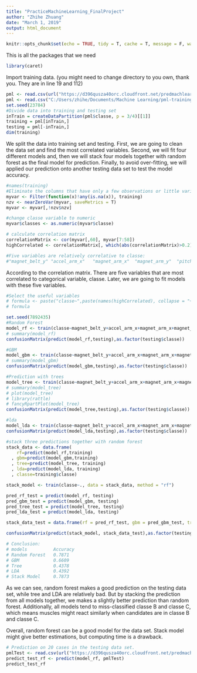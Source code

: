 ```yaml
---
title: "PracticeMachineLearning_FinalProject"
author: "Zhihe Zhuang"
date: "March 1, 2019"
output: html_document
---
```


```r
knitr::opts_chunk$set(echo = TRUE, tidy = T, cache = T, message = F, warning = F, out.width = '4in')
```

This is all the packages that we need
```r
library(caret)
```

Import training data. (you might need to change directory to you own, thank you. They are in line 19 and 112)
```r
pml <- read.csv(url("https://d396qusza40orc.cloudfront.net/predmachlearn/pml-training.csv"), header = T)
pml <- read.csv("C:/Users/zhihe/Documents/Machine Learning/pml-training.csv", header = T)
set.seed(23784)
#Divide data into training and testing set
inTrain = createDataPartition(pml$classe, p = 3/4)[[1]]
training = pml[inTrain,]
testing = pml[-inTrain,]
dim(training)
```

We split the data into training set and testing. First, we are going to clean the data set and find the most correlated variables. Second, we will fit four different models and, then we will stack four models together with random forest as the final model for prediction. Finally, to avoid over-fitting, we will applied our prediction onto another testing data set to test the model accuracy.

```r
#names(training)
#Eliminate the columns that have only a few observations or little variation
myvar <- Filter(function(x)!any(is.na(x)), training)
nzv <- nearZeroVar(myvar, saveMetrics = T)
myvar <- myvar[,!nzv$nzv]

#change classe variable to numeric
myvar$classes <- as.numeric(myvar$classe)

# calculate correlation matrix
correlationMatrix <- cor(myvar[,60], myvar[7:58])
highCorrelated <- correlationMatrix[, which(abs(correlationMatrix)>0.2)]

#Five variables are relatively correlative to classe:
#"magnet_belt_y" "accel_arm_x"   "magnet_arm_x"  "magnet_arm_y"  "pitch_forearm"
```

According to the correlation matrix. There are five variables that are most correlated to categorical variable, classe. Later, we are going to fit models with these five variables.

```r
#Select the useful variables
# formula <- paste("classe~",paste(names(highCorrelated), collapse = "+"))
# formula

set.seed(7892435)
#Random Forest
model_rf <- train(classe~magnet_belt_y+accel_arm_x+magnet_arm_x+magnet_arm_y+pitch_forearm, data = training, method = "rf")
# summary(model_rf)
confusionMatrix(predict(model_rf,testing),as.factor(testing$classe))

#GBM
model_gbm <- train(classe~magnet_belt_y+accel_arm_x+magnet_arm_x+magnet_arm_y+pitch_forearm, data = training, method = "gbm", verbose = F)
# summary(model_gbm)
confusionMatrix(predict(model_gbm,testing),as.factor(testing$classe))

#Prediction with trees
model_tree <- train(classe~magnet_belt_y+accel_arm_x+magnet_arm_x+magnet_arm_y+pitch_forearm, data = training, method = "rpart")
# summary(model_tree)
# plot(model_tree)
# library(rattle)
# fancyRpartPlot(model_tree)
confusionMatrix(predict(model_tree,testing),as.factor(testing$classe))

#lda
model_lda <- train(classe~magnet_belt_y+accel_arm_x+magnet_arm_x+magnet_arm_y+pitch_forearm, data = training, method = "lda")
confusionMatrix(predict(model_lda,testing),as.factor(testing$classe))

#stack three predictions together with random forest
stack_data <- data.frame(
    rf=predict(model_rf,training)
  , gbm=predict(model_gbm,training)
  , tree=predict(model_tree, training)
  , lda=predict(model_lda, training)
  , classe=training$classe)

stack_model <- train(classe~., data = stack_data, method = "rf")

pred_rf_test = predict(model_rf, testing)
pred_gbm_test = predict(model_gbm, testing)
pred_tree_test = predict(model_tree, testing)
pred_lda_test = predict(model_lda, testing)

stack_data_test = data.frame(rf = pred_rf_test, gbm = pred_gbm_test, tree = pred_tree_test, lda = pred_lda_test, classe = testing$classe)

confusionMatrix(predict(stack_model, stack_data_test),as.factor(testing$classe))

# Conclusion:
# models          Accuracy
# Random Forest   0.7871
# GBM             0.6609
# Tree            0.4378 
# LDA             0.4392 
# Stack Model     0.7873
```

As we can see, random forest makes a good prediction on the testing data set, while tree and LDA are relatively bad. But by stacking the prediction from all models together, we makes a slightly better prediction than random forest. Additionally, all models tend to miss-classified classe B and classe C, which means muscles might react similarly when candidates are in classe B and classe C.

Overall, random forest can be a good model for the data set. Stack model might give better estimations, but computing time is a drawback.

```r
# Prediction on 20 cases in the testing data set.
pmlTest <- read.csv(url("https://d396qusza40orc.cloudfront.net/predmachlearn/pml-testing.csv"), header = T)
predict_test_rf <- predict(model_rf, pmlTest)
predict_test_rf
```